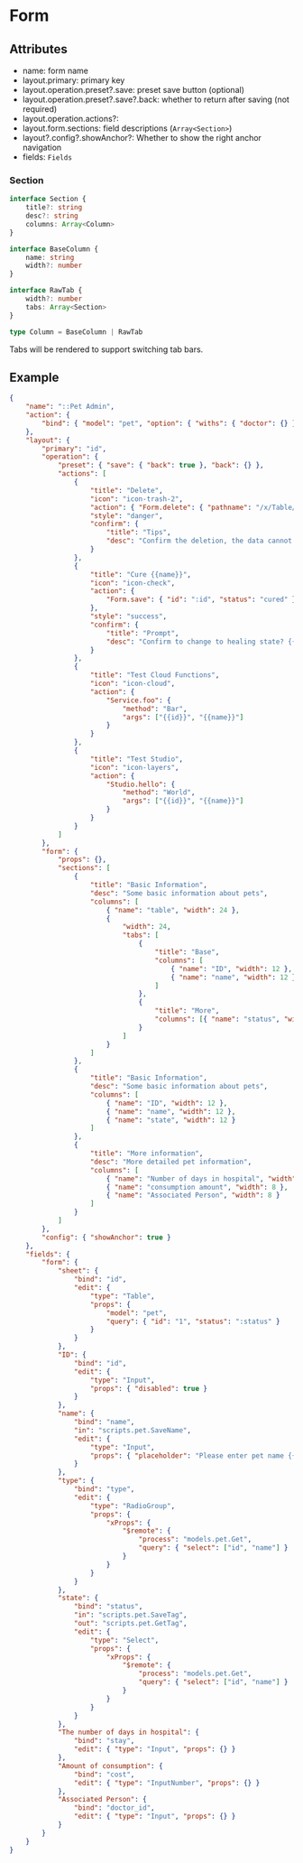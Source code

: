 # Form

## Attributes

- name: form name
- layout.primary: primary key
- layout.operation.preset?.save: preset save button (optional)
- layout.operation.preset?.save?.back: whether to return after saving (not required)
- layout.operation.actions?:
- layout.form.sections: field descriptions (`Array<Section>`)
- layout?.config?.showAnchor?: Whether to show the right anchor navigation
- fields: `Fields`

### Section

```ts
interface Section {
	title?: string
	desc?: string
	columns: Array<Column>
}

interface BaseColumn {
	name: string
	width?: number
}

interface RawTab {
	width?: number
	tabs: Array<Section>
}

type Column = BaseColumn | RawTab
```

Tabs will be rendered to support switching tab bars.

## Example

```json
{
	"name": "::Pet Admin",
	"action": {
		"bind": { "model": "pet", "option": { "withs": { "doctor": {} } } }
	},
	"layout": {
		"primary": "id",
		"operation": {
			"preset": { "save": { "back": true }, "back": {} },
			"actions": [
				{
					"title": "Delete",
					"icon": "icon-trash-2",
					"action": { "Form.delete": { "pathname": "/x/Table/env" } },
					"style": "danger",
					"confirm": {
						"title": "Tips",
						"desc": "Confirm the deletion, the data cannot be recovered after deletion?"
					}
				},
				{
					"title": "Cure {{name}}",
					"icon": "icon-check",
					"action": {
						"Form.save": { "id": ":id", "status": "cured" }
					},
					"style": "success",
					"confirm": {
						"title": "Prompt",
						"desc": "Confirm to change to healing state? {{name}}"
					}
				},
				{
					"title": "Test Cloud Functions",
					"icon": "icon-cloud",
					"action": {
						"Service.foo": {
							"method": "Bar",
							"args": ["{{id}}", "{{name}}"]
						}
					}
				},
				{
					"title": "Test Studio",
					"icon": "icon-layers",
					"action": {
						"Studio.hello": {
							"method": "World",
							"args": ["{{id}}", "{{name}}"]
						}
					}
				}
			]
		},
		"form": {
			"props": {},
			"sections": [
				{
					"title": "Basic Information",
					"desc": "Some basic information about pets",
					"columns": [
						{ "name": "table", "width": 24 },
						{
							"width": 24,
							"tabs": [
								{
									"title": "Base",
									"columns": [
										{ "name": "ID", "width": 12 },
										{ "name": "name", "width": 12 }
									]
								},
								{
									"title": "More",
									"columns": [{ "name": "status", "width": 12 }]
								}
							]
						}
					]
				},
				{
					"title": "Basic Information",
					"desc": "Some basic information about pets",
					"columns": [
						{ "name": "ID", "width": 12 },
						{ "name": "name", "width": 12 },
						{ "name": "state", "width": 12 }
					]
				},
				{
					"title": "More information",
					"desc": "More detailed pet information",
					"columns": [
						{ "name": "Number of days in hospital", "width": 8 },
						{ "name": "consumption amount", "width": 8 },
						{ "name": "Associated Person", "width": 8 }
					]
				}
			]
		},
		"config": { "showAnchor": true }
	},
	"fields": {
		"form": {
			"sheet": {
				"bind": "id",
				"edit": {
					"type": "Table",
					"props": {
						"model": "pet",
						"query": { "id": "1", "status": ":status" }
					}
				}
			},
			"ID": {
				"bind": "id",
				"edit": {
					"type": "Input",
					"props": { "disabled": true }
				}
			},
			"name": {
				"bind": "name",
				"in": "scripts.pet.SaveName",
				"edit": {
					"type": "Input",
					"props": { "placeholder": "Please enter pet name {{id}}" }
				}
			},
			"type": {
				"bind": "type",
				"edit": {
					"type": "RadioGroup",
					"props": {
						"xProps": {
							"$remote": {
								"process": "models.pet.Get",
								"query": { "select": ["id", "name"] }
							}
						}
					}
				}
			},
			"state": {
				"bind": "status",
				"in": "scripts.pet.SaveTag",
				"out": "scripts.pet.GetTag",
				"edit": {
					"type": "Select",
					"props": {
						"xProps": {
							"$remote": {
								"process": "models.pet.Get",
								"query": { "select": ["id", "name"] }
							}
						}
					}
				}
			},
			"The number of days in hospital": {
				"bind": "stay",
				"edit": { "type": "Input", "props": {} }
			},
			"Amount of consumption": {
				"bind": "cost",
				"edit": { "type": "InputNumber", "props": {} }
			},
			"Associated Person": {
				"bind": "doctor_id",
				"edit": { "type": "Input", "props": {} }
			}
		}
	}
}
```
